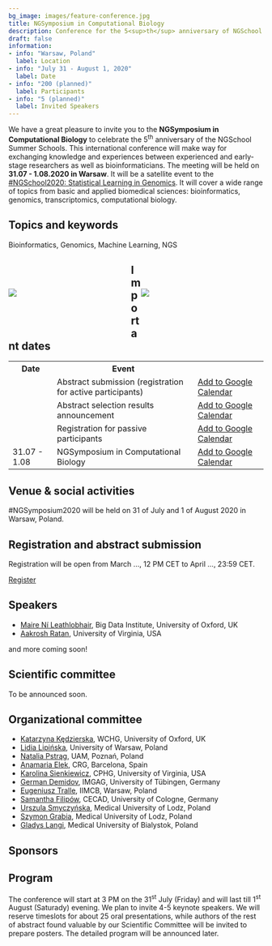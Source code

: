```yaml
---
bg_image: images/feature-conference.jpg
title: NGSymposium in Computational Biology
description: Conference for the 5<sup>th</sup> anniversary of NGSchool
draft: false
information:
- info: "Warsaw, Poland"
  label: Location
- info: "July 31 - August 1, 2020"
  label: Date
- info: "200 (planned)"
  label: Participants
- info: "5 (planned)"
  label: Invited Speakers
---
```


We have a great pleasure to invite you to the **NGSymposium in Computational Biology** to celebrate the 5<sup>th</sup> anniversary of the NGSchool Summer Schools. This international conference will make way for exchanging knowledge and experiences between experienced and early-stage researchers as well as bioinformaticians. The meeting will be held on **31.07 - 1.08.2020 in Warsaw**. It will be a satellite event to the [#NGSchool2020: Statistical Learning in Genomics](/ngschool2019). It will cover a wide range of topics from basic and applied biomedical sciences: bioinformatics, genomics, transcriptomics, computational biology.

## Topics and keywords
Bioinformatics, Genomics, Machine Learning, NGS

<div style="width: 100%;">
<div style="width: 48%; float: left; padding-bottom: 50px; padding-top: 50px;">
<img class="img-responsive w-100" src="../images/conference-01.jpg">
</div>
<div style="width: 48%; float: right; padding-bottom: 50px; padding-top: 50px;">
<img class="img-responsive w-100" src="../images/conference-02.jpg">
</div>
</div>

## Important dates
<table class="table table-bordered table-striped">
  <tr>
    <th>Date</th>
    <th>Event</th>
    <th></th>
  </tr>
  <tr>
    <td class="date-td"></td>
    <td>Abstract submission (registration for active participants)</td>
    <td>
      <a href="#" target="_blank" class="btn btn-primary">Add to Google Calendar <i class="far fa-calendar-plus"></i></a>
    </td>
  </tr>
  <tr>
    <td class="date-td"></td>
    <td>Abstract selection results announcement </td>
    <td>
      <a href="#" target="_blank" class="btn btn-primary">Add to Google Calendar <i class="far fa-calendar-plus"></i></a>
    </td>
  </tr>
  <tr>
    <td class="date-td"></td>
    <td>Registration for passive participants </td>
    <td>
      <a href="#" target="_blank" class="btn btn-primary">Add to Google Calendar <i class="far fa-calendar-plus"></i></a>
    </td>
  </tr>
  <tr>
    <td class="date-td">31.07 - 1.08</td>
    <td>NGSymposium in Computational Biology</td>
    <td>
      <a href="#" target="_blank" class="btn btn-primary">Add to Google Calendar <i class="far fa-calendar-plus"></i></a>
    </td>
  </tr>
</table>
## Venue & social activities
#NGSymposium2020 will be held on 31 of July and 1 of August 2020 in Warsaw, Poland.

## Registration and abstract submission

Registration will be open from March ..., 12 PM CET to April …, 23:59 CET. 

<a href="#" target="_blank" class="btn btn-success btn-lg btn-block">Register <i class="fas fa-play"></i></a>


## Speakers
* [Maire	Ní Leathlobhair](/people/maire-ni-leathlobhair/), Big Data Institute, University of Oxford, UK
* [Aakrosh	Ratan](/people/aakrosh-ratan//), University of Virginia, USA

and more coming soon!

## Scientific committee
To be announced soon.

## Organizational committee
* [Katarzyna Kędzierska](/people/katarzyna-kedzierska), WCHG, University of Oxford, UK
* [Lidia Lipińska](/people/lidia-lipinska), University of Warsaw, Poland
* [Natalia Pstrąg](/people/natalia-pstrag), UAM, Poznań, Poland
* [Anamaria Elek](/people/anamaria-elek), CRG, Barcelona, Spain
* [Karolina Sienkiewicz](/people/karolina-sienkiewicz), CPHG, University of Virginia, USA
* [German Demidov](/people/german-demidov), IMGAG, University of Tübingen, Germany
* [Eugeniusz Tralle](/people/eugeniusz-tralle), IIMCB, Warsaw, Poland
* [Samantha Filipów](/people/samantha-filipow), CECAD, University of Cologne, Germany
* [Urszula Smyczyńska](/people/urszula-smyczynska), Medical University of Lodz, Poland
* [Szymon Grabia](/people/szymon-grabia), Medical University of Lodz, Poland
* [Gladys Langi](/people/gladys-langi), Medical University of Bialystok, Poland

## Sponsors

## Program
The conference will start at 3 PM on the 31<sup>st</sup> July (Friday) and will last till 1<sup>st</sup> August (Saturady) evening. We plan to invite 4-5 keynote speakers. We will reserve timeslots for about 25 oral presentations, while authors of the rest of abstract found valuable by our Scientific Committee will be invited to prepare posters. The detailed program will be announced later.
